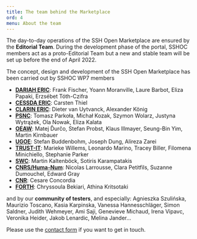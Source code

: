 ```yaml
---
title: The team behind the Marketplace
ord: 4
menu: About the team
---
```


The day-to-day operations of the SSH Open Marketplace are ensured by the
**Editorial Team**. During the development phase of the portal, SSHOC members
act as a proto-Editorial Team but a new and stable team will be set up before
the end of April 2022.

The concept, design and development of the SSH Open Marketplace has been carried
out by SSHOC WP7 members

- **[DARIAH ERIC](https://www.dariah.eu/)**: Frank Fischer, Yoann Moranville,
  Laure Barbot, Eliza Papaki, Erzsébet Tóth-Czifra
- **[CESSDA ERIC](https://www.cessda.eu/)**: Carsten Thiel
- **[CLARIN ERIC](https://www.clarin.eu/)**: Dieter van Uytvanck, Alexander
  König
- **[PSNC](https://www.psnc.pl/)**: Tomasz Parkoła, Michał Kozak, Szymon Wolarz,
  Justyna Wytrążek, Ola Nowak, Eliza Kalata
- **[OEAW](https://www.oeaw.ac.at/acdh/)**: Matej Ďurčo, Stefan Probst, Klaus
  Illmayer, Seung-Bin Yim, Martin Kirnbauer
- **[UGOE](https://www.sub.uni-goettingen.de/sub-aktuell/)**: Stefan Buddenbohm,
  Joseph Dung, Alireza Zarei
- **[TRUST-IT](https://www.trust-itservices.com/)**: Marieke Willems, Leonardo
  Marino, Tracey Biller, Filomena Minichiello, Stephanie Parker
- **[SWC](https://semantic-web.com/)**: Martin Kaltenböck, Sotiris Karampatakis
- **[CNRS/Huma-Num](https://www.huma-num.fr/)**: Nicolas Larrousse, Clara
  Petitfils, Suzanne Dumouchel, Edward Gray
- **[CNR](https://www.isti.cnr.it/en/)**: Cesare Concordia
- **[FORTH](https://www.ics.forth.gr/isl/centre-cultural-informatics)**:
  Chryssoula Bekiari, Athina Kritsotaki

and by our **community of testers**, and especially: Agnieszka Szulińska,
Maurizio Toscano, Kasia Karpinska, Vanessa Hannesschläger, Simon Saldner, Judith
Wehmeyer, Ami Saji, Genevieve Michaud, Irena Vipavc, Veronika Heider, Jakob
Lenardic, Melina Jander...

Please use the [contact form](/contact) if you want to get in touch.
